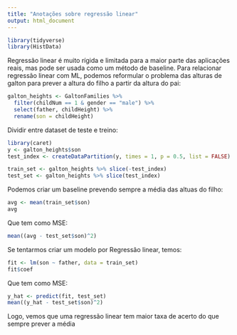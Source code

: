 ```yaml
---
title: "Anotações sobre regressão linear"
output: html_document
---
```


```r
library(tidyverse)
library(HistData)
```

Regressão linear é muito rígida e limitada para a maior parte das aplicações reais, mas pode ser usada como um método
de baseline. Para relacionar regressão linear com ML, podemos reformular o problema das alturas de galton para prever
a altura do filho a partir da altura do pai:
```r
galton_heights <- GaltonFamilies %>%
  filter(childNum == 1 & gender == "male") %>%
  select(father, childHeight) %>%
  rename(son = childHeight)
```

Dividir entre dataset de teste e treino:
```r
library(caret)
y <- galton_heights$son
test_index <- createDataPartition(y, times = 1, p = 0.5, list = FALSE)

train_set <- galton_heights %>% slice(-test_index)
test_set <- galton_heights %>% slice(test_index)
```
Podemos criar um baseline prevendo sempre a média das altuas do filho:
```r
avg <- mean(train_set$son)
avg
```
Que tem como MSE:
```r
mean((avg - test_set$son)^2)
```
Se tentarmos criar um modelo por Regressão linear, temos:
```r
fit <- lm(son ~ father, data = train_set)
fit$coef
```
Que tem como MSE:
```r
y_hat <- predict(fit, test_set)
mean((y_hat - test_set$son)^2)
```
Logo, vemos que uma regressão linear tem maior taxa de acerto do que sempre prever a média